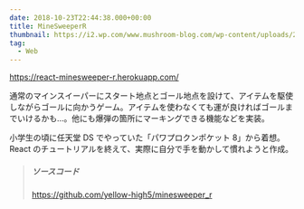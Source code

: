 ```yaml
---
date: 2018-10-23T22:44:38.000+00:00
title: MineSweeperR
thumbnail: https://i2.wp.com/www.mushroom-blog.com/wp-content/uploads/2019/05/%E3%82%B9%E3%82%AF%E3%83%AA%E3%83%BC%E3%83%B3%E3%82%B7%E3%83%A7%E3%83%83%E3%83%88-2019-05-23-18.47.43.png?w=1936&ssl=1
tag:
  - Web
---
```


https://react-minesweeper-r.herokuapp.com/

通常のマインスイーパーにスタート地点とゴール地点を設けて、アイテムを駆使しながらゴールに向かうゲーム。アイテムを使わなくても運が良ければゴールまでいけるかも...。他にも爆弾の箇所にマーキングできる機能などを実装。

小学生の頃に任天堂 DS でやっていた「パワプロクンポケット 8」から着想。React のチュートリアルを終えて、実際に自分で手を動かして慣れようと作成。

> ##### ソースコード
>
> https://github.com/yellow-high5/minesweeper_r
